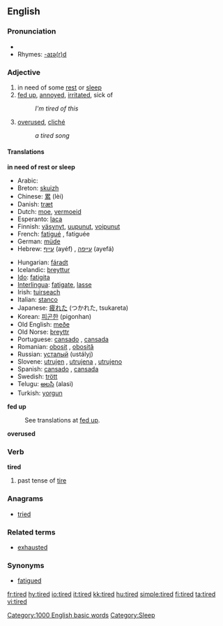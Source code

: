 ==English==

===Pronunciation===
*{{audio|en-us-tired.ogg|Audio (US)}}
*Rhymes: [[Rhymes:English:-aɪə(r)d|-aɪə(r)d]]

=== Adjective ===
{{en-adj-more-most}}

# in need of some [[rest]] or [[sleep]]
# [[fed up]], [[annoyed]], [[irritated]], sick of
#: ''I'm tired of this''
# [[overused]], [[cliché]]
#: ''a tired song''

====Translations====

'''in need of rest or sleep'''
{{top}}
*Arabic: {{ARchar|[[متعب]]}} {{Unicode|(mútʕab)}}
*Breton: [[skuizh]]
*Chinese: [[累]] (lèi)
*Danish: [[træt]]
*Dutch: [[moe]], [[vermoeid]]
*Esperanto: [[laca]]
*Finnish: [[väsynyt]], [[uupunut]], [[voipunut]]
*French: [[fatigué]] {{m}}, fatiguée {{f}}
*German: [[müde]]
*Hebrew: [[עייף]] (ayéf) {{m}}, [[עייפה]] (ayefá) {{f}}
{{mid}}
*Hungarian: [[fáradt]]
*Icelandic: [[þreyttur]]
*[[Ido]]: [[fatigita]]
*[[Interlingua]]: [[fatigate]], [[lasse]]
*Irish: [[tuirseach]]
*Italian: [[stanco]]
*Japanese: [[疲れた]] (つかれた, tsukareta)
*Korean: [[피곤한]] (pigonhan)
*Old English: [[meðe]]
*Old Norse: [[þreyttr]]
*Portuguese: [[cansado]] {{m}}, [[cansada]] {{f}}
*Romanian: [[obosit]] {{m}}, [[obosită]] {{f}}
*Russian: [[усталый]] (ustályj)
*Slovene: [[utrujen]] {{m}}, [[utrujena]] {{f}}, [[utrujeno]] {{n}}
*Spanish: [[cansado]] {{m}}, [[cansada]] {{f}}
*Swedish: [[trött]]
*Telugu: [[అలసి]] (alasi)
*Turkish: [[yorgun]]
{{bottom}}

'''fed up'''
:See translations at [[fed up#Translations|fed up]].

'''overused'''

{{top}}
{{mid}}
{{bottom}}

===Verb===
'''tired'''

# past tense of [[tire]]

===Anagrams===
*[[tried]]

===Related terms===
*[[exhausted]]

===Synonyms===
*[[fatigued]]


[[Category:1000 English basic words]]
[[Category:Sleep]]

[[fr:tired]]
[[hy:tired]]
[[io:tired]]
[[it:tired]]
[[kk:tired]]
[[hu:tired]]
[[simple:tired]]
[[fi:tired]]
[[ta:tired]]
[[vi:tired]]